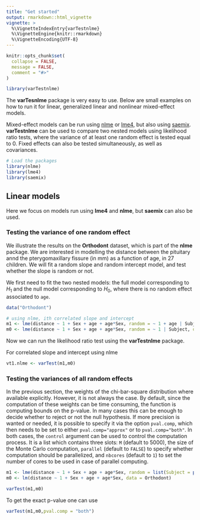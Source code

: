```yaml
---
title: "Get started"
output: rmarkdown::html_vignette
vignette: >
  %\VignetteIndexEntry{varTestnlme}
  %\VignetteEngine{knitr::rmarkdown}
  %\VignetteEncoding{UTF-8}
---
```


```r
knitr::opts_chunk$set(
  collapse = FALSE,
  message = FALSE,
  comment = "#>"
)
```

```r
library(varTestnlme)
```

The **varTesnlme** package is very easy to use. Below are small examples on how to run it for linear, generalized linear and nonlinear mixed-effect models.

  
Mixed-effect models can be run using [nlme](https://CRAN.R-project.org/package=nlme) or [lme4](https://CRAN.R-project.org/package=lme4), but also using [saemix](https://CRAN.R-project.org/package=saemix). **varTestnlme** can be used to compare two nested models using likelihood ratio tests, where the variance of at least one random effect is tested equal to 0. Fixed effects can also be tested simultaneously, as well as covariances.

```r
# Load the packages
library(nlme)
library(lme4)
library(saemix)
```


## Linear models
Here we focus on models run using **lme4** and **nlme**, but **saemix** can also be used.
  
### Testing the variance of one random effect
We illustrate the results on the **Orthodont** dataset, which is part of the **nlme** package. We are interested in modelling the distance between the pituitary annd the pterygomaxillary fissure (in mm) as a function of age, in 27 children. We will fit a random slope and random intercept model, and test whether the slope is random or not.
  
  
We first need to fit the two nested models: the full model corresponding to $H_1$ and the null model corresponding to $H_0$, where there is no random effect associated to `age`.

```r

data("Orthodont")

# using nlme, ith correlated slope and intercept
m1 <- lme(distance ~ 1 + Sex + age + age*Sex, random = ~ 1 + age | Subject, data = Orthodont, method = "ML")
m0 <- lme(distance ~ 1 + Sex + age + age*Sex, random = ~ 1 | Subject, data = Orthodont, method = "ML")
```

Now we can run the likelihood ratio test using the **varTestnlme** package.

For correlated slope and intercept using nlme
```r
vt1.nlme <- varTest(m1,m0)
```


### Testing the variances of all random effects 
In the previous section, the weights of the chi-bar-square distribution where available explicitly. However, it is not always the case. 
By default, since the computation of these weights can be time consuming, the function is computing bounds on the p-value. In many cases this can be enough to decide whether to reject or not the null hypothesis. If more precision is wanted or needed, it is possible to specify it via the option `pval.comp`, which then needs to be set to either `pval.comp="approx"` or to `pval.comp="both"`. In both cases, the `control` argument can be used to control the computation process. It is a list which contains three slots: `M` (default to 5000), the size of the Monte Carlo computation, `parallel` (default to `FALSE`) to specify whether computation should be parallelized, and `nbcores` (default to `1`) to set the number of cores to be used in case of parallel computing.


```r
m1 <- lme(distance ~ 1 + Sex + age + age*Sex, random = list(Subject = pdDiag(~1+age)), data = Orthodont, method = "ML")
m0 <- lm(distance ~ 1 + Sex + age + age*Sex, data = Orthodont)

varTest(m1,m0)
```

To get the exact p-value one can use

```r
varTest(m1,m0,pval.comp = "both")
```
